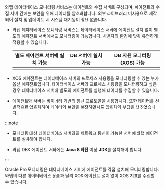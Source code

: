 <Xclude product="oracle-pro">

와탭 데이터베이스 모니터링 서비스는 에이전트와 수집 서버로 구성되며, 에이전트와 수집 서버 간에는 보안을 위해 데이터를 암호화합니다. 외부 라이브러리 미사용으로 제작되어 설치 및 업데이트 시 시스템 재기동이 필요 없습니다.

* 와탭 데이터베이스 모니터링 서비스는 데이터베이스 서버에 에이전트 설치 없이 별도의 에이전트 서버에서도 모니터링이 가능합니다. 사용자의 환경에 맞춰 유연하게 적용할 수 있습니다.

  <div class='db-agent'>

  | 별도 에이전트 서버에 설치 가능 | DB 서버에 설치 가능 | DB 자원 모니터링(XOS) 가능 |
  | :--: | :--: | :--: |
  | <ImgLang img='dbx-install-agent-on-agent-server.png' desc='' /> | <ImgLang img='dbx-install-agent-on-db-server.png' desc='' /> | <ImgLang img='xos-agent.png' desc='' /> |

  </div>

* XOS 에이전트는 데이터베이스 서버의 프로세스 사용량을 모니터링할 수 있는 부가 옵션 에이전트입니다. 데이터베이스 서버의 프로세스 사용량을 모니터링하고 싶은 경우 데이터베이스 서버에 별도의 에이전트를 실행해 데이터를 수집할 수 있습니다.

* 에이전트와 서버는 바이너리 기반의 통신 프로토콜을 사용합니다. 또한 데이터를 선별적으로 암호화하여 데이터의 보안을 보장하면서도 암호화의 부담을 낮추었습니다.

:::note

* 모니터링 대상 데이터베이스 서버와의 네트워크 통신이 가능한 서버에 와탭 에이전트를 설치해야 합니다.

* 와탭 DBX 에이전트 서버에는 **Java 8 버전** 이상 **JDK**를 설치해야 합니다.

:::

</Xclude>

<InDoc product="oracle-pro">

Oracle Pro 모니터링은 데이터베이스 서버에 에이전트를 직접 설치해 모니터링합니다. 와탭의 다른 데이터베이스 상품과 달리 XOS 에이전트 설치 없이 XOS 지표를 수집할 수 있습니다.

<ImgLang img='dbx-install-agent-on-db-server-dma.png' desc='에이전트 구성도' />

</InDoc>